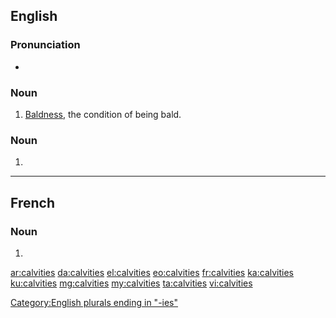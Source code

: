 ==English==

===Pronunciation===
* {{IPA|/ˈkælvɪtiz/|lang=en}}

===Noun===
{{en-noun|-}}

# {{lb|en|uncountable}} [[bald|Baldness]], the condition of being bald.

===Noun===
{{head|en|noun plural form}}

# {{plural of|calvity|lang=en}}

[[Category:English plurals ending in "-ies"]]

----

==French==

===Noun===
{{head|fr|noun plural form|g=f}}

# {{plural of|calvitie|lang=fr}}

[[ar:calvities]]
[[da:calvities]]
[[el:calvities]]
[[eo:calvities]]
[[fr:calvities]]
[[ka:calvities]]
[[ku:calvities]]
[[mg:calvities]]
[[my:calvities]]
[[ta:calvities]]
[[vi:calvities]]